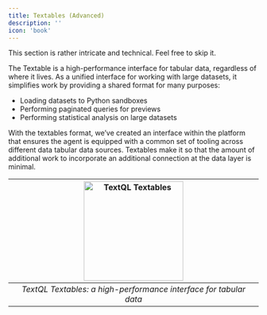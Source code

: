 ```yaml
---
title: Textables (Advanced)
description: ''
icon: 'book'
---
```


<Warning>This section is rather intricate and technical. Feel free to skip it.</Warning>

The Textable is a high-performance interface for tabular data, regardless of where it lives. As a unified interface for working with large datasets, it simplifies work by providing a shared format for many purposes:

- Loading datasets to Python sandboxes
- Performing paginated queries for previews
- Performing statistical analysis on large datasets

With the textables format, we’ve created an interface within the platform that ensures the agent is equipped with a common set of tooling across different data tabular data sources. Textables make it so that the amount of additional work to incorporate an additional connection at the data layer is minimal.

|<img height="200" noZoom src="/images/how_it_works/textables.jpeg" alt="TextQL Textables" />|
|:--:|
| *TextQL Textables: a high-performance interface for tabular data* |
